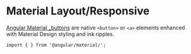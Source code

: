 
<Meta title="Layout/Responsive/Overview" />

# Material Layout/Responsive

[Angular Material \_buttons](https://material.angular.io/components/button/api) are native `<button>` or `<a>` elements enhanced with Material Design styling and ink ripples. <br />

`import { } from '@angular/material/';`

```

```
